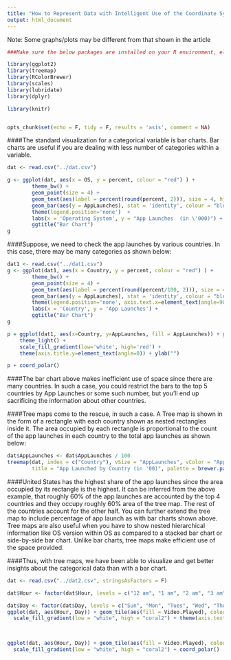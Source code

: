 ```yaml
---
title: "How to Represent Data with Intelligent Use of the Coordinate System"
output: html_document
---
```


Note: Some graphs/plots may be different from that shown in the article

```r
###Make sure the below packages are installed on your R environment, else first install them ### using install.packages("packageName")  and then knit this Rmd file

library(ggplot2)
library(treemap)
library(RColorBrewer)
library(scales)
library(lubridate)
library(dplyr)

library(knitr)


opts_chunk$set(echo = F, tidy = F, results = 'asis', comment = NA)
```

####The standard visualization for a categorical variable is bar charts. Bar charts are useful if you are dealing with less number of categories within a variable.

```r

dat <- read.csv("../dat.csv")

g <- ggplot(dat, aes(x = OS, y = percent, colour = "red") ) +
        theme_bw() +
        geom_point(size = 4) +
        geom_text(aes(label = percent(round(percent, 2))), size = 4, hjust = 0.4, vjust = -1, colour = "red") +
        geom_bar(aes(y = AppLaunches), stat = 'identity', colour = "blue", alpha = 0.3)+
        theme(legend.position='none')  +
        labs(x = 'Operating System', y = "App Launches  (in \'000)") +
        ggtitle("Bar Chart")
g
```

####Suppose, we need to check the app launches by various countries. In this case, there may be many categories as shown below:

```r

dat1 <- read.csv("../dat1.csv")
g <- ggplot(dat1, aes(x = Country, y = percent, colour = "red") ) +
        theme_bw() +
        geom_point(size = 4) +
        geom_text(aes(label = percent(round(percent/100, 2))), size = 4, hjust = 0.4, vjust = -1, colour = "red") +
        geom_bar(aes(y = AppLaunches), stat = 'identity', colour = "blue", alpha = 0.3)+
        theme(legend.position='none', axis.text.x=element_text(angle=90,hjust=1,vjust=0.5))  +
        labs(x = 'Country', y = 'App Launches') +
        ggtitle("Bar Chart")
g
```


```r
p = ggplot(dat1, aes(x=Country, y=AppLaunches, fill = AppLaunches)) + geom_bar(stat = 'identity') + 
    theme_light() +
    scale_fill_gradient(low='white', high='red') +
    theme(axis.title.y=element_text(angle=0)) + ylab("")

p + coord_polar()


```

####The bar chart above makes inefficient use of space since there are many countries. In such a case, you could restrict the bars to the top 5 countries by App Launches or some such number, but you'll end up sacrificing the information about other countries.

####Tree maps come to the rescue, in such a case. A Tree map is shown in the form of a rectangle with each country shown as nested rectangles inside it. The area occupied by each rectangle is proportional to the count of the app launches in each country to the total app launches as shown below:

```r
dat$AppLaunches <- dat$AppLaunches / 100
treemap(dat, index = c("Country"), vSize = "AppLaunches", vColor = "AppLaunches", type = "value", algorithm = "pivotSize", sortID = "-size",
        title = "App Launched by Country (in '00)", palette = brewer.pal(12,"Set3"))
```

####United States has the highest share of the app launches since the area occupied by its rectangle is the highest. It can be inferred from the above example, that roughly 60% of the app launches are accounted by the top 4 countries and they occupy roughly 60% area of the tree map. The rest of the countries account for the other half. You can further extend the tree map to include percentage of app launch as with bar charts shown above. Tree maps are also useful when you have to show nested hierarchical information like OS version within OS as compared to a stacked bar chart or side-by-side bar chart. Unlike bar charts, tree maps make efficient use of the space provided. 

####Thus, with tree maps, we have been able to visualize and get better insights about the categorical data than with a bar chart.


```r
dat <- read.csv("../dat2.csv", stringsAsFactors = F)

dat$Hour <- factor(dat$Hour, levels = c("12 am", "1 am", "2 am", "3 am", "4 am", "5 am", "6 am", "7 am", "8 am", "9 am", "10 am", "11 am", "12 pm", "1 pm", "2 pm", "3 pm", "4 pm", "5 pm", "6 pm", "7 pm", "8 pm", "9 pm", "10 pm", "11 pm"))

dat$Day <- factor(dat$Day, levels = c("Sun", "Mon", "Tues", "Wed", "Thurs", "Fri", "Sat"))
ggplot(dat, aes(Hour, Day)) + geom_tile(aes(fill = Video.Played), colour = "white") + 
  scale_fill_gradient(low = "white", high = "coral2") + theme(axis.text.x = element_text(angle=45, vjust = 1, hjust=1)) 

       
```


```r

ggplot(dat, aes(Hour, Day)) + geom_tile(aes(fill = Video.Played), colour = "white") + 
  scale_fill_gradient(low = "white", high = "coral2") + coord_polar()
```

